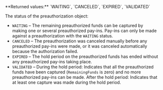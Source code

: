 <ParamField body="PaymentStatus" type="string">     
**Returned values:** `WAITING`, `CANCELED`, `EXPIRED`, `VALIDATED`

The status of the preauthorization object:  
- `WAITING` – The remaining preauthorized funds can be captured by making one or several preauthorized pay-ins. Pay-ins can only be made against a preauthorization with the `WAITING` status.  
- `CANCELED` – The preauthorization was canceled manually before any preauthorized pay-ins were made, or it was canceled automatically because the authorization failed.  
- `EXPIRED` – The hold period on the preauthorized funds has ended without any preauthorized pay-ins taking place.  
- `VALIDATED` – During the hold period: Indicates that all the preauthorized funds have been captured (`RemainingFunds` is zero) and no more preauthorized pay-ins can be made. After the hold period: Indicates that at least one capture was made during the hold period.  
</ParamField>